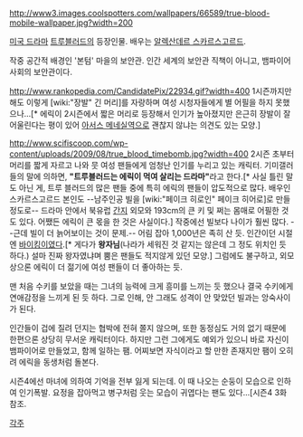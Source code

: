 http://www3.images.coolspotters.com/wallpapers/66589/true-blood-mobile-wallpaper.jpg?width=200

[[미국 드라마]] [[트루블러드]]의 등장인물.
배우는 [[알렉산데르 스카르스고르드]].

작중 공간적 배경인 '본텀' 마을의 보안관. 인간 세계의 보안관 직책이 아니고, 뱀파이어 사회의 보안관이다.

http://www.rankopedia.com/CandidatePix/22934.gif?width=400
1시즌까지만 해도 이렇게 [wiki:"장발" 긴 머리]를 자랑하며 여성 시청자들에게 별 어필을 하지 못했으나...[* 에릭이 2시즌에서 짧은 머리로 등장해서 인기가 높아졌지만 은근히 장발이 잘 어울린다는 평이 있어 [[아서스 메네실]]역으로 괜찮지 않냐는 의견도 있는 모양.]

http://www.scifiscoop.com/wp-content/uploads/2009/08/true_blood_timebomb.jpg?width=400
2시즌 초부터 머리를 짧게 자르고 나와 뭇 여성 팬들에게 엄청난 인기를 누리고 있는 캐릭터. 기미갤러들의 말에 의하면, '''"트루블러드는 에릭이 먹여 살리는 드라마"'''라고 한다.[* 사실 틀린 말도 아닌 게, 트루 블러드의 많은 팬들 중에 특히 에릭의 팬들이 압도적으로 많다. 배우인 스카르스고르드 본인도 --남주인공 빌을 [wiki:"페이크 히로인" 페이크 히어로]로 만들 정도로-- 드라마 안에서 북유럽 [[간지]] 외모와 193cm의 큰 키 및 쩌는 몸매로 어필한 것도 있다. 어쨌든 에릭이 큰 몫을 한 것은 사실이다.] 작중에선 빌보다 나이가 훨씬 많다. --근데 빌이 더 늙어보이는 것이 문제.-- 어림 잡아 1,000년은 족히 산 듯. 인간이던 시절엔 [[바이킹]]이였다.[* 게다가 '''왕자님'''(나라가 세워진 것 같지는 않은데 그 정도 위치인 듯 하다.) 설마 진짜 왕자였냐며 뿜은 팬들도 적지않게 있던 모양.] 그럼에도 불구하고, 외모상으론 에릭이 더 젊기에 여성 팬들이 더 좋아하는 듯. 

맨 처음 수키를 보았을 때는 그녀의 능력에 크게 흥미를 느끼는 듯 했으나 결국 수키에게 연애감정을 느끼게 된 듯 하다. 그로 인해, 안 그래도 성격이 안 맞았던 빌과는 앙숙사이가 된다.

인간들이 겁에 질려 던지는 협박에 전혀 쫄지 않으며, 또한 동정심도 거의 없기 때문에 한편으론 상당히 무서운 캐릭터이다. 하지만 그런 그에게도 예외가 있으니 바로 자신이 뱀파이어로 만들었고, 함께 일하는 팸. 어찌보면 자식이라고 할 만한 존재지만 팸이 오히려 에릭을 동생처럼 돌본다.

시즌4에선 마녀에 의하여 기억을 전부 잃게 되는데. 이 때 나오는 순둥이 모습으로 인하여 인기폭발. 요정을 잡아먹고 병구처럼 웃는 모습이 귀엽다는 팬도 있다...[시즌4 3화 참조.

[[각주]]
